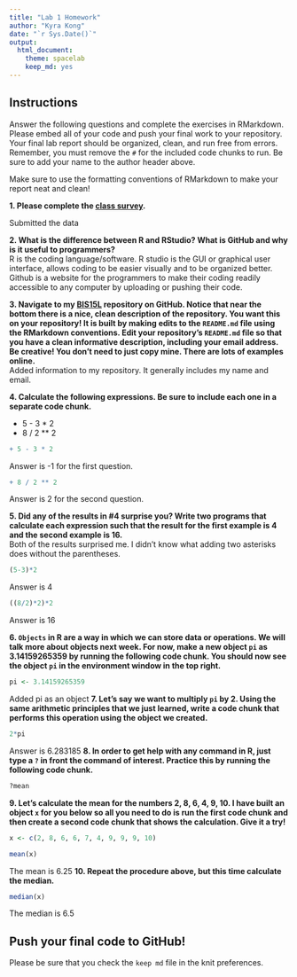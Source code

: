 ```yaml
---
title: "Lab 1 Homework"
author: "Kyra Kong"
date: "`r Sys.Date()`"
output:
  html_document: 
    theme: spacelab
    keep_md: yes
---
```


## Instructions
Answer the following questions and complete the exercises in RMarkdown. Please embed all of your code and push your final work to your repository. Your final lab report should be organized, clean, and run free from errors. Remember, you must remove the `#` for the included code chunks to run. Be sure to add your name to the author header above.  

Make sure to use the formatting conventions of RMarkdown to make your report neat and clean!  

**1. Please complete the [class survey](https://forms.gle/8t9FZSBjgvFjzr4MA).**  

Submitted the data

**2. What is the difference between R and RStudio? What is GitHub and why is it useful to programmers?**  
R is the coding language/software.
R studio is the GUI or graphical user interface, allows coding to be easier visually and to be organized better.
Github is a website for the programmers to make their coding readily accessible to any computer by uploading or pushing their code.

**3. Navigate to my [BIS15L](https://github.com/jmledford3115/BIS15LW2022_jledford) repository on GitHub. Notice that near the bottom there is a nice, clean description of the repository. You want this on your repository! It is built by making edits to the `README.md` file using the RMarkdown conventions. Edit your repository's `README.md` file so that you have a clean informative description, including your email address. Be creative! You don't need to just copy mine. There are lots of examples online.**  
Added information to my repository. It generally includes my name and email.

**4. Calculate the following expressions. Be sure to include each one in a separate code chunk.**  


  + 5 - 3 * 2  
  + 8 / 2 ** 2  
  
```r
+ 5 - 3 * 2 
```
  Answer is -1 for the first question.
```r
+ 8 / 2 ** 2 
```
  Answer is 2 for the second question.
  
**5. Did any of the results in #4 surprise you? Write two programs that calculate each expression such that the result for the first example is 4 and the second example is 16.**   
Both of the results surprised me. I didn't know what adding two asterisks does without the parentheses.
```r
(5-3)*2
```
Answer is 4
```r
((8/2)*2)*2
```
Answer is 16

**6. `Objects` in R are a way in which we can store data or operations. We will talk more about objects next week. For now, make a new object `pi` as 3.14159265359 by running the following code chunk. You should now see the object `pi` in the environment window in the top right.**  
```r
pi <- 3.14159265359
```
Added pi as an object
**7. Let's say we want to multiply `pi` by 2. Using the same arithmetic principles that we just learned, write a code chunk that performs this operation using the object we created.**  
```r
2*pi
```

Answer is 6.283185
**8. In order to get help with any command in R, just type a `?` in front the command of interest. Practice this by running the following code chunk.**  
```r
?mean
```

**9. Let's calculate the mean for the numbers 2, 8, 6, 4, 9, 10. I have built an object `x` for you below so all you need to do is run the first code chunk and then create a second code chunk that shows the calculation. Give it a try!**  
```r
x <- c(2, 8, 6, 6, 7, 4, 9, 9, 9, 10)
```

```r
mean(x)
```
The mean is 6.25
**10. Repeat the procedure above, but this time calculate the median.**  
```r
median(x)
```
The median is 6.5

## Push your final code to GitHub!
Please be sure that you check the `keep md` file in the knit preferences.  